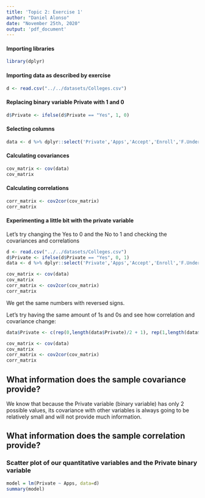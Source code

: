 ```yaml
---
title: 'Topic 2: Exercise 1'
author: "Daniel Alonso"
date: "November 25th, 2020"
output: 'pdf_document'
---
```


#### Importing libraries

```r
library(dplyr)
```

#### Importing data as described by exercise

```r
d <- read.csv("../../datasets/Colleges.csv")
```

#### Replacing binary variable Private with 1 and 0

```r
d$Private <- ifelse(d$Private == "Yes", 1, 0)
```

#### Selecting columns

```r
data <- d %>% dplyr::select('Private','Apps','Accept','Enroll','F.Undergrad')
```

#### Calculating covariances

```r
cov_matrix <- cov(data)
cov_matrix
```

\newpage

#### Calculating correlations

```r
corr_matrix <- cov2cor(cov_matrix)
corr_matrix
```

#### Experimenting a little bit with the private variable

Let's try changing the Yes to 0 and the No to 1 and checking the covariances and correlations

```r
d <- read.csv("../../datasets/Colleges.csv")
d$Private <- ifelse(d$Private == "Yes", 0, 1)
data <- d %>% dplyr::select('Private','Apps','Accept','Enroll','F.Undergrad')
```

```r
cov_matrix <- cov(data)
cov_matrix
corr_matrix <- cov2cor(cov_matrix)
corr_matrix
```

We get the same numbers with reversed signs.

\newpage

Let's try having the same amount of 1s and 0s and see how correlation and covariance change:

```r
data$Private <- c(rep(0,length(data$Private)/2 + 1), rep(1,length(data$Private)/2))
```

```r
cov_matrix <- cov(data)
cov_matrix
corr_matrix <- cov2cor(cov_matrix)
corr_matrix
```

## What information does the sample covariance provide?

We know that because the Private variable (binary variable) has only 2 possible values, its covariance with other variables is always going to be relatively small and will not provide much information.

\newpage

## What information does the sample correlation provide?



### Scatter plot of our quantitative variables and the Private binary variable

```r
model = lm(Private ~ Apps, data=d)
summary(model)
```
